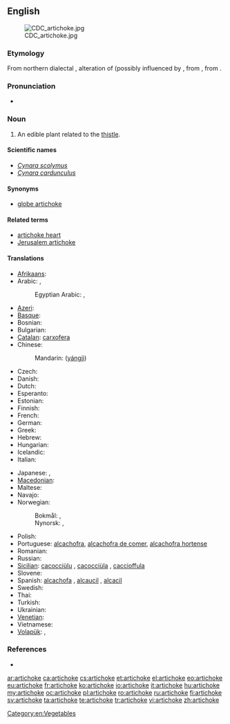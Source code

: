 ==English==
{{wikipedia}}
[[Image:CDC_artichoke.jpg|right]]

===Etymology===
From northern {{etyl|it}} dialectal {{term|articiocco}}, alteration of {{term|arcicioffo}} (possibly influenced by {{term|ciocco||stump}}, from {{etyl|osp}} {{term|alcarchofa}}, from {{etyl|ar}} {{term|قرشوف|القرشوف|artichoke|tr=al-qaršūf|sc=Arab}}.

===Pronunciation===
* {{audio|en-us-artichoke.ogg|Audio (US)}}

===Noun===
{{en-noun}}

# An edible plant related to the [[thistle]].

====Scientific names====
* ''[[Cynara scolymus]]''
* ''[[Cynara cardunculus]]''

====Synonyms====
* [[globe artichoke]]

====Related terms====
* [[artichoke heart]]
* [[Jerusalem artichoke]]

====Translations====
{{trans-top|''Cynara scolymus''}}
* [[Afrikaans]]: {{t-|af|artisjok|xs=Afrikaans}}
* Arabic: {{t-|ar|خرشوف|m|alt=خُرْشوف|tr=khurshuuf}}, {{t|ar|الأارضي شوكي|m|tr=al-ʔarḍi shawki|sc=Arab}}
*: Egyptian Arabic: {{tø|arz|خرشوفة|f|tr=xarshufa|sc=Arab}}, {{tø|arz|خرشوف|m|p|tr=xarshuf|sc=Arab}}
* [[Azeri]]: {{t|az|artişok|xs=Azeri}}
* [[Basque]]: {{t|eu|orburu|xs=Basque}}
* Bosnian: {{t|bs|artičoka|f}}
* Bulgarian: {{t-|bg|артишок}}
* [[Catalan]]: [[carxofera]] {{f}}
* Chinese:
*: Mandarin: {{zh-ts|洋薊|洋蓟}} ([[yángjì]])
* Czech: {{t+|cs|artyčok|m}}
* Danish: {{t|da|artiskok}}
* Dutch: {{t+|nl|artisjok|m}}
* Esperanto: {{t-|eo|artiŝoko|xs=Esperanto}}
* Estonian: {{t|et|artišokk}}
* Finnish: {{t-|fi|latva-artisokka}}
* French: {{t+|fr|artichaut|m}}
* German: {{t+|de|Artischocke|f}}
* Greek: {{t+|el|αγκινάρα|f|tr=aginara}}
* Hebrew: {{t+|he|ארטישוק|m|tr=artishok}}
* Hungarian: {{t+|hu|articsóka}}
* Icelandic: {{t|is|ætiþistill}}
* Italian: {{t+|it|carciofo|m}}
{{trans-mid}}
* Japanese: {{t|ja|朝鮮薊|tr=chōsen azami|sc=Jpan}}, {{t|ja|アーティチョーク|tr=ātichōku|sc=Jpan}}
* [[Macedonian]]: {{t|mk|артичок|m|tr=artičók}}
* Maltese: {{t-|mt|qaqoċċa|f|xs=Maltese}}
* Navajo: {{tø|nv|azeeʼ hókániitsoh daadánígíí}}
* Norwegian:
*: Bokmål: {{t+|no|artisjokk|m}}, {{t-|no|artiskokk|m}}
*: Nynorsk: {{t-|nn|artisjokk|m|xs=Norwegian Nynorsk}}, {{t-|nn|artiskokk|m|xs=Norwegian Nynorsk}}
* Polish: {{t+|pl|karczoch|m}}
* Portuguese: [[alcachofra]], [[alcachofra de comer]], [[alcachofra hortense]]
* Romanian: {{t|ro|anghinare|f}}
* Russian: {{t+|ru|артишок|m|tr=artišók}}
* [[Sicilian]]: [[cacocciùlu]] {{m}}, [[cacocciùla]] {{f}}, [[caccioffula]] {{f}}
* Slovene: {{t|sl|artičoka|f}}
* Spanish: [[alcachofa]] {{f}}, [[alcaucil]] {{m}} {{qualifier|Argentina|Southern Spain}}, [[alcacil]] {{m}} {{qualifier|Southeastern Spain}}
* Swedish: {{t-|sv|kronärtskocka}}
* Thai: {{t|th|อาติโช๊ค|tr=xā tichókh}}
* Turkish: {{t+|tr|enginar}}
* Ukrainian: {{t+|uk|артишок|m|tr=artyshok|xs=Ukrainian}}
* [[Venetian]]: {{tø|vec|articioco|m}}
* Vietnamese: {{t|vi|atisô|xs=Vietnamese}}
* [[Volapük]]: {{t|vo|tijod}}, {{qualifier|older term}} {{t|vo|tijep}}
{{trans-bottom}}

===References===
* {{R:BBS}}

[[Category:en:Vegetables]]

[[ar:artichoke]]
[[ca:artichoke]]
[[cs:artichoke]]
[[et:artichoke]]
[[el:artichoke]]
[[eo:artichoke]]
[[eu:artichoke]]
[[fr:artichoke]]
[[ko:artichoke]]
[[io:artichoke]]
[[it:artichoke]]
[[hu:artichoke]]
[[my:artichoke]]
[[oc:artichoke]]
[[pl:artichoke]]
[[ro:artichoke]]
[[ru:artichoke]]
[[fi:artichoke]]
[[sv:artichoke]]
[[ta:artichoke]]
[[te:artichoke]]
[[tr:artichoke]]
[[vi:artichoke]]
[[zh:artichoke]]